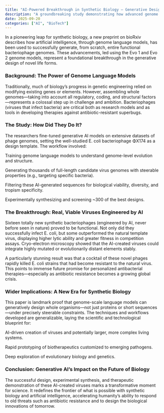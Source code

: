 ```yaml
---
title: "AI-Powered Breakthrough in Synthetic Biology — Generative Design of Bacteriophages"
description: "A groundbreaking study demonstrating how advanced genome language models can generatively design entire, functional bacteriophage genomes—enabling rapid creation of novel viruses to combat antibiotic-resistant bacteria and opening new frontiers in AI-driven synthetic biology."
date: 2025-09-20
categories: ["AI", "BioTech"]
---
```


In a pioneering leap for synthetic biology, a new preprint on bioRxiv describes how artificial intelligence, through genome language models, has been used to successfully generate, from scratch, entire functional bacteriophage genomes. These advancements, led using the Evo 1 and Evo 2 genome models, represent a foundational breakthrough in the generative design of novel life forms.

### Background: The Power of Genome Language Models

Traditionally, much of biology’s progress in genetic engineering relied on modifying existing genes or elements. However, assembling whole genomes—taking into account all regulatory, coding, and structural factors—represents a colossal step up in challenge and ambition. Bacteriophages (viruses that infect bacteria) are critical both as research models and as tools in developing therapies against antibiotic-resistant superbugs.

### The Study: How Did They Do It?

The researchers fine-tuned generative AI models on extensive datasets of phage genomes, setting the well-studied E. coli bacteriophage ΦX174 as a design template. The workflow involved:

Training genome language models to understand genome-level evolution and structure.

Generating thousands of full-length candidate virus genomes with steerable properties (e.g., targeting specific bacteria).

Filtering these AI-generated sequences for biological viability, diversity, and tropism specificity.

Experimentally synthesizing and screening ~300 of the best designs.

### The Breakthrough: Real, Viable Viruses Engineered by AI

Sixteen totally new synthetic bacteriophages (engineered by AI, never before seen in nature) proved to be functional. Not only did they successfully infect E. coli, but some outperformed the natural template virus, displaying higher lytic ability and greater fitness in competition assays. Cryo-electron microscopy showed that the AI-created viruses could integrate highly mutated or evolutionarily distant elements stably.

A particularly stunning result was that a cocktail of these novel phages rapidly killed E. coli strains that had become resistant to the natural virus. This points to immense future promise for personalized antibacterial therapies—especially as antibiotic resistance becomes a growing global crisis.

### Wider Implications: A New Era for Synthetic Biology

This paper is landmark proof that genome-scale language models can generatively design whole organisms—not just proteins or short sequences—under precisely steerable constraints. The techniques and workflows developed are generalizable, laying the scientific and technological blueprint for:

AI-driven creation of viruses and potentially larger, more complex living systems.

Rapid prototyping of biotherapeutics customized to emerging pathogens.

Deep exploration of evolutionary biology and genetics.

### Conclusion: Generative AI’s Impact on the Future of Biology

The successful design, experimental synthesis, and therapeutic demonstration of these AI-created viruses marks a transformative moment for science. It redefines the frontier of what is possible with synthetic biology and artificial intelligence, accelerating humanity’s ability to respond to old threats such as antibiotic resistance and to design the biological innovations of tomorrow.